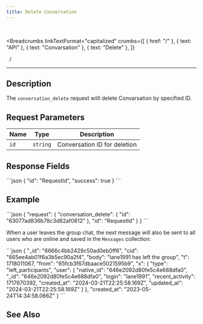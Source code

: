 ```yaml
---
title: Delete Conversation
---
```


<br />



<Breadcrumbs
  linkTextFormat="capitalized"
  crumbs={[
    { href: "/" },
    { text: "API" },
    { text: "Convarsation" },
    { text: "Delete" },
  ]}
>
  <Icon slot="index" name="seti:powershell" />
  <span slot="separator">&nbsp;&nbsp;/&nbsp;</span>
</Breadcrumbs>

---


## Description

> <Badge text="wss" variant="tip" size="large" />
> <Badge text="conversation_delete" size="large" />

The `conversation_delete` request willl delete Convarsation by specified ID.

## Request Parameters

| Name | Type     | Description                  |
| ---- | -------- | ---------------------------- |
| `id` | `string` | Conversation ID for deletion |

## Response Fields

<Tabs>
  <TabItem label="Response">
```json
{
  "id": "RequestId",
  "success": true
}
```
  </TabItem>
</Tabs>

## Example

<Tabs>
  <TabItem label="Request">
```json
{
  "request": {
    "conversation_delete": {
      "id": "63077ad836b78c3d82af0812"
    },
    "id": "RequestId"
  }
}
```
  </TabItem>  
</Tabs>

When a user leaves the group chat, the next message will also be sent to all users who are online and saved in the `Messages` collection:

<Tabs>
  <TabItem label="Event">
```json
{
  "_id": "6666c4bb2429c50ad0eb0ff6",
  "cid": "665ee4ab01f6a3b5ec90a2f4",
  "body": "lane1991 has left the group",
  "t": 1718011067,
  "from": "65fcb3f67dbaace5021595b9",
  "x": {
    "type": "left_participants",
    "user": {
      "native_id": "646e2092d80fe5c4e688dfa0",
      "_id": "646e2092d80fe5c4e688dfa0",
      "login": "lane1991",
      "recent_activity": 1717670392,
      "created_at": "2024-03-21T22:25:58.169Z",
      "updated_at": "2024-03-21T22:25:58.169Z"
    }
  },
  "created_at": "2023-05-24T14:34:58.066Z"
}
```
  </TabItem>  
</Tabs>

## See Also

<LinkCard
  title="SAMA chat server API: Conversations"
  href="https://medium.com/sama-communications/sama-chat-server-api-conversations-1ae505b07d17"
  description="When we developed our API, we followed three rules: fast, confidential, and scalable. Each of these rules has a powerful force when we choose which messenger you will use. "
/>
<LinkCard
  title="DataBase Records"
  href="/deployment/db-records/"
  description="Collection of complete objects stored in the database."
/>

<script
  src="https://giscus.app/client.js"
  data-repo="SAMA-Communications/sama-server"
  data-repo-id="R_kgDOIBiYjA"
  data-category-id="DIC_kwDOIBiYjM4CuYYL"
  data-mapping="pathname"
  data-strict="0"
  data-reactions-enabled="1"
  data-emit-metadata="0"
  data-input-position="top"
  data-theme="transparent_dark"
  data-lang="en"
  data-loading="lazy"
  crossorigin="anonymous"
  async
></script>
